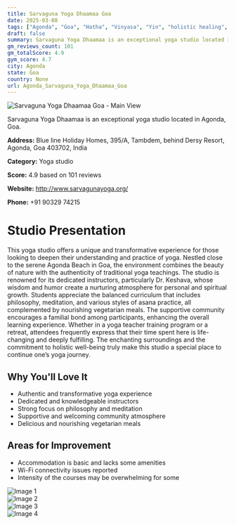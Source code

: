 ```yaml
---
title: Sarvaguna Yoga Dhaamaa Goa
date: 2025-03-08
tags: ["Agonda", "Goa", "Hatha", "Vinyasa", "Yin", "holistic healing", "community-oriented", "Agonda"]  
draft: false
summary: Sarvaguna Yoga Dhaamaa is an exceptional yoga studio located in Agonda, Goa.
gm_reviews_count: 101
gm_totalScore: 4.9
gym_score: 4.7
city: Agonda
state: Goa
country: None
url: Agonda_Sarvaguna_Yoga_Dhaamaa_Goa
---
```


<div className="aspect-[16/9] relative my-8">
  <img 
    src="https://lh5.googleusercontent.com/p/AF1QipMaNmkqvA8NxItTPGDyRP9QhZVkpAh_o2EoRgY9=w1920-h1080-k-no"
    alt="Sarvaguna Yoga Dhaamaa Goa - Main View"
    className="object-cover absolute inset-0 w-full h-full rounded-lg"
  />
</div>

Sarvaguna Yoga Dhaamaa is an exceptional yoga studio located in Agonda, Goa.

**Address:** Blue line Holiday Homes, 395/A, Tambdem, behind Dersy Resort, Agonda, Goa 403702, India

**Category:** Yoga studio

**Score:** 4.9 based on 101 reviews

**Website:** http://www.sarvagunayoga.org/

**Phone:** +91 90329 74215

# Studio Presentation

This yoga studio offers a unique and transformative experience for those looking to deepen their understanding and practice of yoga. Nestled close to the serene Agonda Beach in Goa, the environment combines the beauty of nature with the authenticity of traditional yoga teachings. The studio is renowned for its dedicated instructors, particularly Dr. Keshava, whose wisdom and humor create a nurturing atmosphere for personal and spiritual growth. Students appreciate the balanced curriculum that includes philosophy, meditation, and various styles of asana practice, all complemented by nourishing vegetarian meals. The supportive community encourages a familial bond among participants, enhancing the overall learning experience. Whether in a yoga teacher training program or a retreat, attendees frequently express that their time spent here is life-changing and deeply fulfilling. The enchanting surroundings and the commitment to holistic well-being truly make this studio a special place to continue one’s yoga journey.


## Why You'll Love It

- Authentic and transformative yoga experience
- Dedicated and knowledgeable instructors
- Strong focus on philosophy and meditation
- Supportive and welcoming community atmosphere
- Delicious and nourishing vegetarian meals

## Areas for Improvement

- Accommodation is basic and lacks some amenities
- Wi-Fi connectivity issues reported
- Intensity of the courses may be overwhelming for some

<div className="grid grid-cols-1 xl:grid-cols-2 gap-4 my-8">
<div className="aspect-[4/3] relative"><img src="https://lh3.googleusercontent.com/p/AF1QipOFLJagQYMuRdvtLOh5D6uaz_l9h7VD1zmWQ6kU=w1920-h1080-k-no" alt="Image 1" className="object-cover absolute inset-0 w-full h-full rounded-lg" /></div>
<div className="aspect-[4/3] relative"><img src="https://lh5.googleusercontent.com/p/AF1QipNqBMW5-XXFTQ73LgCzg9ouUlRBZbztHYUmtqU6=w1920-h1080-k-no" alt="Image 2" className="object-cover absolute inset-0 w-full h-full rounded-lg" /></div>
<div className="aspect-[4/3] relative"><img src="https://lh5.googleusercontent.com/p/AF1QipMF3_h6iKurBOG-Ztaj1xHJu46dZm3sAQl01-8t=w1920-h1080-k-no" alt="Image 3" className="object-cover absolute inset-0 w-full h-full rounded-lg" /></div>
<div className="aspect-[4/3] relative"><img src="https://lh5.googleusercontent.com/p/AF1QipOEckvqfYvoYsOl4xlThcczuoZJFDNHhTjo545k=w1920-h1080-k-no" alt="Image 4" className="object-cover absolute inset-0 w-full h-full rounded-lg" /></div>
</div>